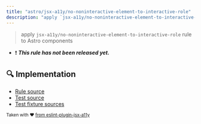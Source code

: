 ```yaml
---
title: "astro/jsx-a11y/no-noninteractive-element-to-interactive-role"
description: "apply `jsx-a11y/no-noninteractive-element-to-interactive-role` rule to Astro components"
---
```


> apply `jsx-a11y/no-noninteractive-element-to-interactive-role` rule to Astro components

- ❗ <badge text="This rule has not been released yet." vertical="middle" type="error"> **_This rule has not been released yet._** </badge>



## 🔍 Implementation

- [Rule source](https://github.com/ota-meshi/eslint-plugin-astro/blob/main/src/rules/jsx-a11y/no-noninteractive-element-to-interactive-role.ts)
- [Test source](https://github.com/ota-meshi/eslint-plugin-astro/blob/main/tests/src/rules/jsx-a11y/no-noninteractive-element-to-interactive-role.ts)
- [Test fixture sources](https://github.com/ota-meshi/eslint-plugin-astro/tree/main/tests/fixtures/rules/jsx-a11y/no-noninteractive-element-to-interactive-role)

<sup>Taken with ❤️ [from eslint-plugin-jsx-a11y](https://github.com/jsx-eslint/eslint-plugin-jsx-a11y/tree/HEAD/docs/rules/no-noninteractive-element-to-interactive-role.md)</sup>
